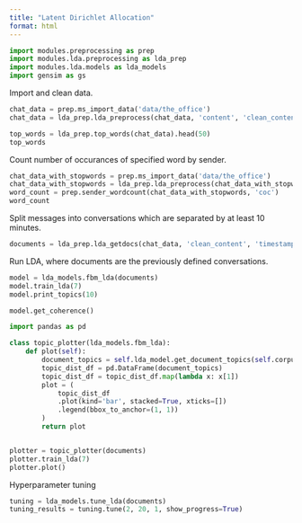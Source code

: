 ```yaml
---
title: "Latent Dirichlet Allocation"
format: html
---
```


```python
import modules.preprocessing as prep
import modules.lda.preprocessing as lda_prep
import modules.lda.models as lda_models
import gensim as gs
```

Import and clean data.

```python
chat_data = prep.ms_import_data('data/the_office')
chat_data = lda_prep.lda_preprocess(chat_data, 'content', 'clean_content')
```

```python
top_words = lda_prep.top_words(chat_data).head(50)
top_words
```

Count number of occurances of specified word by sender.

```python
chat_data_with_stopwords = prep.ms_import_data('data/the_office')
chat_data_with_stopwords = lda_prep.lda_preprocess(chat_data_with_stopwords, 'content', 'clean_content', False)
word_count = prep.sender_wordcount(chat_data_with_stopwords, 'coc')
word_count
```

Split messages into conversations which are separated by at least 10 minutes.

```python
documents = lda_prep.lda_getdocs(chat_data, 'clean_content', 'timestamp')
```

Run LDA, where documents are the previously defined conversations.

```python
model = lda_models.fbm_lda(documents)
model.train_lda(7)
model.print_topics(10)
```

```python
model.get_coherence()
```

```python
import pandas as pd

class topic_plotter(lda_models.fbm_lda):
    def plot(self):
        document_topics = self.lda_model.get_document_topics(self.corpus, minimum_probability=0)
        topic_dist_df = pd.DataFrame(document_topics)
        topic_dist_df = topic_dist_df.map(lambda x: x[1])
        plot = (
            topic_dist_df
            .plot(kind='bar', stacked=True, xticks=[])
            .legend(bbox_to_anchor=(1, 1))
        )
        return plot


plotter = topic_plotter(documents)
plotter.train_lda(7)
plotter.plot()
```

Hyperparameter tuning

```python
tuning = lda_models.tune_lda(documents)
tuning_results = tuning.tune(2, 20, 1, show_progress=True)
```